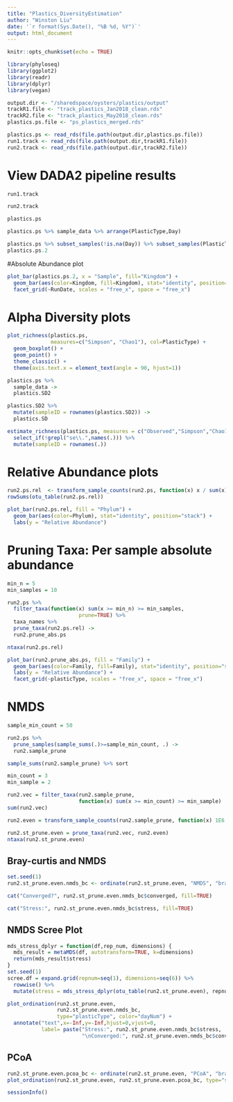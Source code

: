 ```yaml
---
title: "Plastics_DiversityEstimation"
author: "Winston Liu"
date: '`r format(Sys.Date(), "%B %d, %Y")`'
output: html_document
---
```


```r
knitr::opts_chunk$set(echo = TRUE)
```

```r
library(phyloseq)
library(ggplot2)
library(readr)
library(dplyr)
library(vegan)
```

```r
output.dir <- "/sharedspace/oysters/plastics/output"
trackR1.file <- "track_plastics_Jan2018_clean.rds"
trackR2.file <- "track_plastics_May2018_clean.rds"
plastics.ps.file <- "ps_plastics_merged.rds"
```

```r
plastics.ps <- read_rds(file.path(output.dir,plastics.ps.file))
run1.track <- read_rds(file.path(output.dir,trackR1.file))
run2.track <- read_rds(file.path(output.dir,trackR2.file))
```



# View DADA2 pipeline results
```r
run1.track
```

```r
run2.track
```

```r
plastics.ps
```

```r
plastics.ps %>% sample_data %>% arrange(PlasticType,Day)
```

```r
plastics.ps %>% subset_samples(!is.na(Day)) %>% subset_samples(PlasticType %in% c("HDPE"))-> plastics.ps.2
plastics.ps.2
```

#Absolute Abundance plot
```r
plot_bar(plastics.ps.2, x = "Sample", fill="Kingdom") +
  geom_bar(aes(color=Kingdom, fill=Kingdom), stat="identity", position="stack") +
  facet_grid(~RunDate, scales = "free_x", space = "free_x")
```

# Alpha Diversity plots
```r
plot_richness(plastics.ps, 
              measures=c("Simpson", "Chao1"), col=PlasticType) + 
  geom_boxplot() +
  geom_point() +
  theme_classic() +
  theme(axis.text.x = element_text(angle = 90, hjust=1))
```

```r
plastics.ps %>% 
  sample_data ->
  plastics.SD2

plastics.SD2 %>%
  mutate(sampleID = rownames(plastics.SD2)) ->
  plastics.SD
```

```r
estimate_richness(plastics.ps, measures = c("Observed","Simpson","Chao1","ACE")) %>%
  select_if(!grepl("se\\.",names(.))) %>%
  mutate(sampleID = rownames(.))
```


# Relative Abundance plots

```r
run2.ps.rel  <- transform_sample_counts(run2.ps, function(x) x / sum(x) )
rowSums(otu_table(run2.ps.rel))
```

```r
plot_bar(run2.ps.rel, fill = "Phylum") +
  geom_bar(aes(color=Phylum), stat="identity", position="stack") +
  labs(y = "Relative Abundance")
```

# Pruning Taxa: Per sample absolute abundance

```r
min_n = 5
min_samples = 10

run2.ps %>%
  filter_taxa(function(x) sum(x >= min_n) >= min_samples,
                       prune=TRUE) %>%
  taxa_names %>%
  prune_taxa(run2.ps.rel) ->
  run2.prune_abs.ps

ntaxa(run2.ps.rel)
```

```r
plot_bar(run2.prune_abs.ps, fill = "Family") +
  geom_bar(aes(color=Family, fill=Family), stat="identity", position="stack") +
  labs(y = "Relative Abundance") +
  facet_grid(~plasticType, scales = "free_x", space = "free_x")
```


# NMDS

```r
sample_min_count = 50

run2.ps %>%
  prune_samples(sample_sums(.)>=sample_min_count, .) ->
  run2.sample_prune

sample_sums(run2.sample_prune) %>% sort
```

```r
min_count = 3
min_sample = 2

run2.vec = filter_taxa(run2.sample_prune, 
                       function(x) sum(x >= min_count) >= min_sample)
sum(run2.vec)
```

```r
run2.even = transform_sample_counts(run2.sample_prune, function(x) 1E6 * x/sum(x))

run2.st_prune.even = prune_taxa(run2.vec, run2.even)
ntaxa(run2.st_prune.even)
```

## Bray-curtis and NMDS
```r
set.seed(1)
run2.st_prune.even.nmds_bc <- ordinate(run2.st_prune.even, "NMDS", "bray")
```

```r
cat("Converged?", run2.st_prune.even.nmds_bc$converged, fill=TRUE)
```

```r
cat("Stress:", run2.st_prune.even.nmds_bc$stress, fill=TRUE)
```

## NMDS Scree Plot
```r
mds_stress_dplyr = function(df,rep_num, dimensions) {
  mds_result = metaMDS(df, autotransform=TRUE, k=dimensions)
  return(mds_result$stress)
}
set.seed(1)
scree.df = expand.grid(repnum=seq(1), dimensions=seq(6)) %>% 
  rowwise() %>% 
  mutate(stress = mds_stress_dplyr(otu_table(run2.st_prune.even), repnum, dimensions))
```

```r
plot_ordination(run2.st_prune.even, 
                run2.st_prune.even.nmds_bc, 
                type="plasticType", color="dayNum") +
  annotate("text",x=-Inf,y=-Inf,hjust=0,vjust=0,
           label= paste("Stress:", run2.st_prune.even.nmds_bc$stress, 
                        "\nConverged:", run2.st_prune.even.nmds_bc$converged))
```

## PCoA
```r
run2.st_prune.even.pcoa_bc <- ordinate(run2.st_prune.even, "PCoA", "bray")
plot_ordination(run2.st_prune.even, run2.st_prune.even.pcoa_bc, type="samples", color="Vegetation") 
```

```r
sessionInfo()
```

